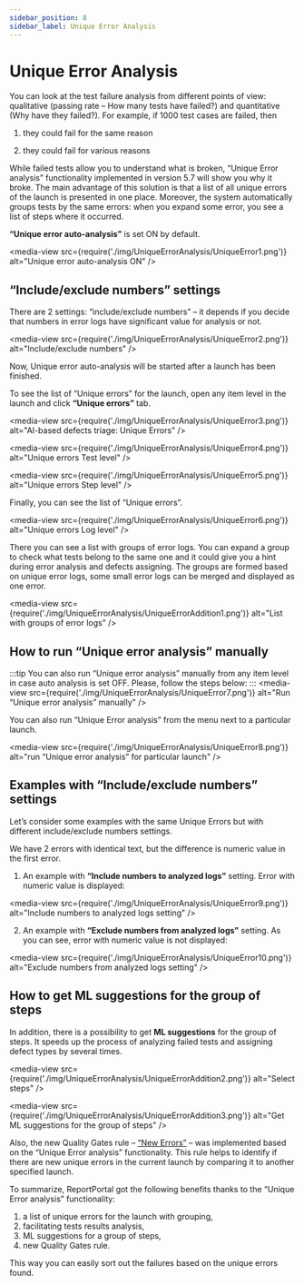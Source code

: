 ```yaml
---
sidebar_position: 8
sidebar_label: Unique Error Analysis
---
```


# Unique Error Analysis

You can look at the test failure analysis from different points of view: qualitative (passing rate – How many tests have failed?) and quantitative (Why have they failed?). For example, if 1000 test cases are failed, then

1. they could fail for the same reason

2. they could fail for various reasons

While failed tests allow you to understand what is broken, “Unique Error analysis” functionality implemented in version 5.7 will show you why it broke. The main advantage of this solution is that a list of all unique errors of the launch is presented in one place. Moreover, the system automatically groups tests by the same errors: when you expand some error, you see a list of steps where it occurred.

**“Unique error auto-analysis”** is set ON by default.

<media-view src={require('./img/UniqueErrorAnalysis/UniqueError1.png')} alt="Unique error auto-analysis ON" />

## “Include/exclude numbers” settings

There are 2 settings: “include/exclude numbers” – it depends if you decide that numbers in error logs have significant value for analysis or not.

<media-view src={require('./img/UniqueErrorAnalysis/UniqueError2.png')} alt="Include/exclude numbers" />

Now, Unique error auto-analysis will be started after a launch has been finished. 
 
To see the list of “Unique errors” for the launch, open any item level in the launch and click **“Unique errors”** tab. 

<media-view src={require('./img/UniqueErrorAnalysis/UniqueError3.png')} alt="AI-based defects triage: Unique Errors" />

<media-view src={require('./img/UniqueErrorAnalysis/UniqueError4.png')} alt="Unique errors Test level" />

<media-view src={require('./img/UniqueErrorAnalysis/UniqueError5.png')} alt="Unique errors Step level" />

Finally, you can see the list of “Unique errors”.

<media-view src={require('./img/UniqueErrorAnalysis/UniqueError6.png')} alt="Unique errors Log level" />

There you can see a list with groups of error logs. You can expand a group to check what tests belong to the same one and it could give you a hint during error analysis and defects assigning. The groups are formed based on unique error logs, some small error logs can be merged and displayed as one error.

<media-view src={require('./img/UniqueErrorAnalysis/UniqueErrorAddition1.png')} alt="List with groups of error logs" />

## How to run “Unique error analysis” manually

:::tip
You can also run “Unique error analysis” manually from any item level in case auto analysis is set OFF. Please, follow the steps below: 
:::
<media-view src={require('./img/UniqueErrorAnalysis/UniqueError7.png')} alt="Run “Unique error analysis” manually" />

You can also run “Unique Error analysis” from the menu next to a particular launch.

<media-view src={require('./img/UniqueErrorAnalysis/UniqueError8.png')} alt="run “Unique error analysis” for particular launch" />

## Examples with “Include/exclude numbers” settings

Let’s consider some examples with the same Unique Errors but with different include/exclude numbers settings.
 
We have 2 errors with identical text, but the difference is numeric value in the first error. 
 
1. An example with **“Include numbers to analyzed logs”** setting. Error with numeric value is displayed:

<media-view src={require('./img/UniqueErrorAnalysis/UniqueError9.png')} alt="Include numbers to analyzed logs setting" />

2. An example with **“Exclude numbers from analyzed logs”** setting. As you can see, error with numeric value is not displayed:

<media-view src={require('./img/UniqueErrorAnalysis/UniqueError10.png')} alt="Exclude numbers from analyzed logs setting" />

## How to get ML suggestions for the group of steps

In addition, there is a possibility to get **ML suggestions** for the group of steps. It speeds up the process of analyzing failed tests and assigning defect types by several times.

<media-view src={require('./img/UniqueErrorAnalysis/UniqueErrorAddition2.png')} alt="Select steps" />

<media-view src={require('./img/UniqueErrorAnalysis/UniqueErrorAddition3.png')} alt="Get ML suggestions for the group of steps" />

Also, the new Quality Gates rule – [“New Errors”](/quality-gates/QualityRulesConfiguration#new-errors-in-the-run) – was implemented based on the “Unique Error analysis” functionality. This rule helps to identify if there are new unique errors in the current launch by comparing it to another specified launch.

To summarize, ReportPortal got the following benefits thanks to the “Unique Error analysis” functionality:

1. a list of unique errors for the launch with grouping,
2. facilitating tests results analysis,
3. ML suggestions for a group of steps,
4. new Quality Gates rule.

This way you can easily sort out the failures based on the unique errors found.
